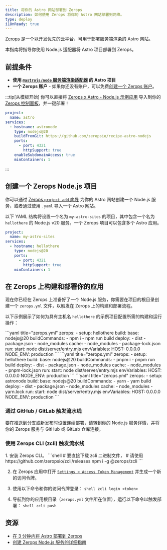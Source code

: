 ```yaml
---
title: 将你的 Astro 网站部署到 Zerops
description: 如何使用 Zerops 将你的 Astro 网站部署到网络。
type: deploy
i18nReady: true
---
```


[Zerops](https://zerops.io/) 是一个以开发优先的云平台，可用于部署服务端渲染的 Astro 网站。

本指南将指导你使用 Node.js 适配器将 Astro 项目部署到 Zerops。

## 前提条件

- **使用 [`@astrojs/node` 服务端渲染适配器](/zh-cn/guides/integrations-guide/node/) 的 Astro 项目**
- **一个 Zerops 账户** - 如果你还没有账户，可以免费[创建一个 Zerops 账户](https://zerops.io/)。

:::tip[从模板开始]
你可以直接将 [Zerops x Astro - Node.js 示例应用](https://github.com/zeropsio/recipe-astro-nodejs) 导入到你的 [Zerops 控制面板](https://app.zerops.io/dashboard/projects)，并一键部署！
```yaml
project:
  name: astro
services:
  - hostname: astronode
    type: nodejs@20
    buildFromGit: https://github.com/zeropsio/recipe-astro-nodejs
    ports:
      - port: 4321
        httpSupport: true
    enableSubdomainAccess: true
    minContainers: 1
```
:::

## 创建一个 Zerops Node.js 项目

你可以通过 [Zerops `project add` 向导](https://app.zerops.io/dashboard/project-add) 为你的 Astro 网站创建一个 Node.js 服务，或者通过使用 `.yaml` 导入一个 Astro 网站。

以下 YAML 结构将设置一个名为 `my-astro-sites` 的项目，其中包含一个名为 `hellothere` 的 Node.js v20 服务。一个 Zerops 项目可以包含多个 Astro 应用。

```yaml
project:
  name: my-astro-sites
services:
  - hostname: hellothere
    type: nodejs@20
    ports:
      - port: 4321
        httpSupport: true
    minContainers: 1
```


## 在 Zerops 上构建和部署你的应用

现在你已经在 Zerops 上准备好了一个 Node.js 服务，你需要在项目的根目录创建一个 `zerops.yml` 文件，以触发在 Zerops 上的构建和部署流程。

以下示例展示了如何为具有主机名 `hellothere` 的示例项目配置所需的构建和运行操作：

  <PackageManagerTabs>
    <Fragment slot="npm">
    ```yaml title="zerops.yml"
      zerops:
        - setup: hellothere
          build:
            base: nodejs@20
            buildCommands:
              - npm i
              - npm run build
            deploy:
              - dist
              - package.json
              - node_modules
            cache:
              - node_modules
              - package-lock.json
          run:
            start: node dist/server/entry.mjs
          envVariables:
            HOST: 0.0.0.0
            NODE_ENV: production
    ```
    </Fragment>
    <Fragment slot="pnpm">
    ```yaml title="zerops.yml"
      zerops:
        - setup: hellothere
          build:
            base: nodejs@20
            buildCommands:
              - pnpm i
              - pnpm run build
            deploy:
              - dist
              - package.json
              - node_modules
            cache:
              - node_modules
              - pnpm-lock.json
          run:
            start: node dist/server/entry.mjs
          envVariables:
            HOST: 0.0.0.0
            NODE_ENV: production
    ```
    </Fragment>
    <Fragment slot="yarn">
    ```yaml title="zerops.yml"
      zerops:
        - setup: astronode
          build:
            base: nodejs@20
            buildCommands:
              - yarn
              - yarn build
            deploy:
              - dist
              - package.json
              - node_modules
            cache:
              - node_modules
              - yarn.lock
          run:
            start: node dist/server/entry.mjs
          envVariables:
            HOST: 0.0.0.0
            NODE_ENV: production
    ```
    </Fragment>
  </PackageManagerTabs>

### 通过 GitHub / GitLab 触发流水线
要在推送到分支或新发布时设置连续部署，请转到你的 Node.js 服务详情，并将你的 Zerops 服务与 GitHub 或 GitLab 仓库连接。

### 使用 Zerops CLI (zcli) 触发流水线

<Steps>
1. 安装 Zerops CLI。
		```shell
		# 要直接下载 zcli 二进制文件，
		# 请使用 https://github.com/zeropsio/zcli/releases
		npm i -g @zerops/zcli
		```

2. 在 Zerops 应用中打开 [`Settings > Access Token Management`](https://app.zerops.io/settings/token-management) 并生成一个新的访问令牌。

3. 使用以下命令和你的访问令牌登录：
		```shell
		zcli login <token>
		```

4. 导航到你的应用根目录（`zerops.yml` 文件所在位置），运行以下命令以触发部署：
		```shell
		zcli push
		```
</Steps>

## 资源

- [在 3 分钟内将 Astro 部署到 Zerops](https://medium.com/@arjunaditya/how-to-deploy-astro-to-zerops-4230816a62b4)
- [创建 Zerops Node.js 服务的详细指南](https://docs.zerops.io/nodejs/how-to/create)
